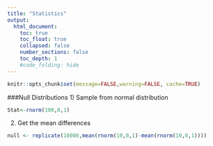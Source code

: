 ```yaml
---
title: "Statistics"
output:
  html_document:
    toc: true
    toc_float: true
    collapsed: false
    number_sections: false
    toc_depth: 1
    #code_folding: hide
---
```


```r
knitr::opts_chunk$set(message=FALSE,warning=FALSE, cache=TRUE)
```
###Null Distributions
1) Sample from normal distribution

```r
Stat<-rnorm(100,0,1)
```
2) Get the mean differences
```r
null <- replicate(10000,mean(rnorm(10,0,1)-mean(rnorm(10,0,1))))                
```

